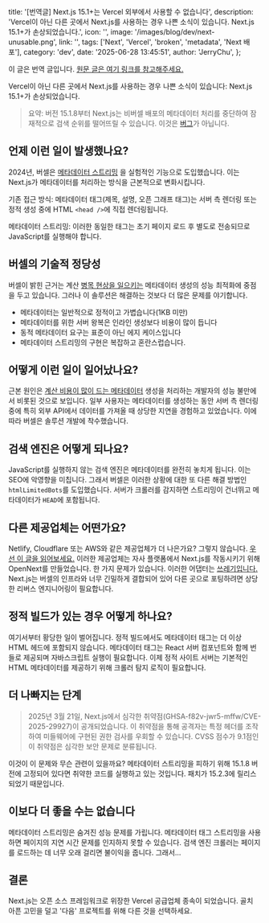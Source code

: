   title: '[번역글] Next.js 15.1+는 Vercel 외부에서 사용할 수 없습니다',
  description:
    'Vercel이 아닌 다른 곳에서 Next.js를 사용하는 경우 나쁜 소식이 있습니다. Next.js 15.1+가 손상되었습니다.',
  icon: '',
  image: '/images/blog/dev/next-unusable.png',
  link: '',
  tags: ['Next', 'Vercel', 'broken', 'metadata', 'Next 배포'],
  category: 'dev',
  date: '2025-06-28 13:45:51',
  author: 'JerryChu',
};

이 글은 번역 글입니다. [원문 글은 여기 링크를 참고해주세요.](https://omarabid.com/nextjs-vercel)

Vercel이 아닌 다른 곳에서 Next.js를 사용하는 경우 나쁜 소식이 있습니다: Next.js 15.1+가 손상되었습니다.

> 요약: 버전 15.1.8부터 Next.js는 비버셀 배포의 메타데이터 처리를 중단하여 잠재적으로 검색 순위를 떨어뜨릴 수 있습니다. 이것은 [버그](https://github.com/vercel/next.js/issues/77519#issuecomment-2770488614)가 아닙니다.

## 언제 이런 일이 발생했나요?

2024년, 버셀은 [메타데이터 스트리밍](https://nextjs.org/blog/next-15-2#streaming-metadata) 을 실험적인 기능으로 도입했습니다. 이는 Next.js가 메타데이터를 처리하는 방식을 근본적으로 변화시킵니다.

기존 접근 방식: 메타데이터 태그(제목, 설명, 오픈 그래프 태그)는 서버 측 렌더링 또는 정적 생성 중에 HTML `<head />`에 직접 렌더링됩니다.

메타데이터 스트리밍: 이러한 동일한 태그는 초기 페이지 로드 후 별도로 전송되므로 JavaScript를 실행해야 합니다.

## 버셀의 기술적 정당성

버셀이 밝힌 근거는 계산 [병목 현상을 일으키는](https://github.com/vercel/next.js/issues/55524) 메타데이터 생성의 성능 최적화에 중점을 두고 있습니다. 그러나 이 솔루션은 해결하는 것보다 더 많은 문제를 야기합니다.

- 메타데이터는 일반적으로 정적이고 가볍습니다(1KB 미만)
- 메타데이터를 위한 서버 왕복은 인라인 생성보다 비용이 많이 듭니다
- 동적 메타데이터 요구는 표준이 아닌 에지 케이스입니다
- 메타데이터 스트리밍의 구현은 복잡하고 혼란스럽습니다.

## 어떻게 이런 일이 일어났나요?

근본 원인은 [계산 비용이 많이 드는 메타데이터](https://github.com/vercel/next.js/issues/55524) 생성을 처리하는 개발자의 성능 불만에서 비롯된 것으로 보입니다. 일부 사용자는 메타데이터를 생성하는 동안 서버 측 렌더링 중에 특히 외부 API에서 데이터를 가져올 때 상당한 지연을 경험하고 있었습니다. 이에 따라 버셀은 솔루션 개발에 착수했습니다.

## 검색 엔진은 어떻게 되나요?

JavaScript를 실행하지 않는 검색 엔진은 메타데이터를 완전히 놓치게 됩니다. 이는 SEO에 악영향을 미칩니다. 그래서 버셀은 이러한 상황에 대한 또 다른 해결 방법인 `htmlLimitedBots`를 도입했습니다. 서버가 크롤러를 감지하면 스트리밍이 건너뛰고 메타데이터가 `HEAD`에 포함됩니다.

## 다른 제공업체는 어떤가요?

Netlify, Cloudflare 또는 AWS와 같은 제공업체가 더 나은가요? 그렇지 않습니다. [우선 이 글을 읽어보세요.](https://eduardoboucas.com/posts/2025-03-25-you-should-know-this-before-choosing-nextjs/) 이러한 제공업체는 자사 플랫폼에서 Next.js를 작동시키기 위해 OpenNext를 만들었습니다. 한 가지 문제가 있습니다. 이러한 어댑터는 [쓰레기입니다.](https://github.com/opennextjs/opennextjs-aws/issues) Next.js는 버셀의 인프라와 너무 긴밀하게 결합되어 있어 다른 곳으로 포팅하려면 상당한 리버스 엔지니어링이 필요합니다.

## 정적 빌드가 있는 경우 어떻게 하나요?

여기서부터 황당한 일이 벌어집니다. 정적 빌드에서도 메타데이터 태그는 더 이상 HTML 헤드에 포함되지 않습니다. 메타데이터 태그는 React 서버 컴포넌트와 함께 번들로 제공되며 자바스크립트 실행이 필요합니다. 이제 정적 사이트 서버는 기본적인 HTML 메타데이터를 제공하기 위해 크롤러 탐지 로직이 필요합니다.

## 더 나빠지는 단계

> 2025년 3월 21일, Next.js에서 심각한 취약점(GHSA-f82v-jwr5-mffw/CVE-2025-29927)이 공개되었습니다. 이 취약점을 통해 공격자는 특정 헤더를 조작하여 미들웨어에 구현된 권한 검사를 우회할 수 있습니다. CVSS 점수가 9.1점인 이 취약점은 심각한 보안 문제로 분류됩니다.

이것이 이 문제와 무슨 관련이 있을까요? 메타데이터 스트리밍을 피하기 위해 15.1.8 버전에 고정되어 있다면 취약한 코드를 실행하고 있는 것입니다. 패치가 15.2.3에 릴리스되었기 때문입니다.

## 이보다 더 좋을 수는 없습니다

메타데이터 스트리밍은 숨겨진 성능 문제를 가립니다. 메타데이터 태그 스트리밍을 사용하면 페이지의 지연 시간 문제를 인지하지 못할 수 있습니다. 검색 엔진 크롤러는 페이지를 로드하는 데 너무 오래 걸리면 불이익을 줍니다. 그래서...

## 결론

Next.js는 오픈 소스 프레임워크로 위장한 Vercel 공급업체 종속이 되었습니다. 골치 아픈 고민을 덜고 '다음' 프로젝트를 위해 다른 것을 선택하세요.
